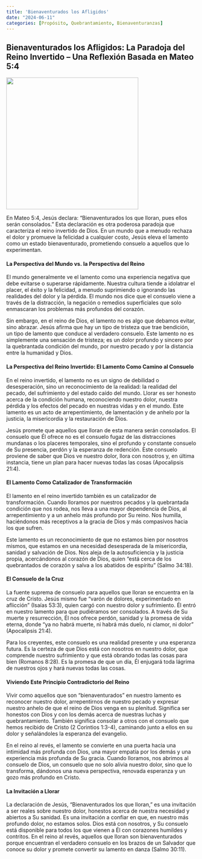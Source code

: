 ```yaml
---
title: 'Bienaventurados los Afligidos'
date: "2024-06-11"
categories: [Propósito, Quebrantamiento, Bienaventuranzas]
---
```


## Bienaventurados los Afligidos: La Paradoja del Reino Invertido – Una Reflexión Basada en Mateo 5:4

![](grieving.webp){fig-align="center" width="350"}

En Mateo 5:4, Jesús declara: “Bienaventurados los que lloran, pues ellos serán consolados.” Esta declaración es otra poderosa paradoja que caracteriza el reino invertido de Dios. En un mundo que a menudo rechaza el dolor y promueve la felicidad a cualquier costo, Jesús eleva el lamento como un estado bienaventurado, prometiendo consuelo a aquellos que lo experimentan.

#### La Perspectiva del Mundo vs. la Perspectiva del Reino

El mundo generalmente ve el lamento como una experiencia negativa que debe evitarse o superarse rápidamente. Nuestra cultura tiende a idolatrar el placer, el éxito y la felicidad, a menudo suprimiendo o ignorando las realidades del dolor y la pérdida. El mundo nos dice que el consuelo viene a través de la distracción, la negación o remedios superficiales que solo enmascaran los problemas más profundos del corazón.

Sin embargo, en el reino de Dios, el lamento no es algo que debamos evitar, sino abrazar. Jesús afirma que hay un tipo de tristeza que trae bendición, un tipo de lamento que conduce al verdadero consuelo. Este lamento no es simplemente una sensación de tristeza; es un dolor profundo y sincero por la quebrantada condición del mundo, por nuestro pecado y por la distancia entre la humanidad y Dios.

#### La Perspectiva del Reino Invertido: El Lamento Como Camino al Consuelo

En el reino invertido, el lamento no es un signo de debilidad o desesperación, sino un reconocimiento de la realidad: la realidad del pecado, del sufrimiento y del estado caído del mundo. Llorar es ser honesto acerca de la condición humana, reconociendo nuestro dolor, nuestra pérdida y los efectos del pecado en nuestras vidas y en el mundo. Este lamento es un acto de arrepentimiento, de lamentación y de anhelo por la justicia, la misericordia y la restauración de Dios.

Jesús promete que aquellos que lloran de esta manera serán consolados. El consuelo que Él ofrece no es el consuelo fugaz de las distracciones mundanas o los placeres temporales, sino el profundo y constante consuelo de Su presencia, perdón y la esperanza de redención. Este consuelo proviene de saber que Dios ve nuestro dolor, llora con nosotros y, en última instancia, tiene un plan para hacer nuevas todas las cosas (Apocalipsis 21:4).

#### El Lamento Como Catalizador de Transformación

El lamento en el reino invertido también es un catalizador de transformación. Cuando lloramos por nuestros pecados y la quebrantada condición que nos rodea, nos lleva a una mayor dependencia de Dios, al arrepentimiento y a un anhelo más profundo por Su reino. Nos humilla, haciéndonos más receptivos a la gracia de Dios y más compasivos hacia los que sufren.

Este lamento es un reconocimiento de que no estamos bien por nosotros mismos, que estamos en una necesidad desesperada de la misericordia, sanidad y salvación de Dios. Nos aleja de la autosuficiencia y la justicia propia, acercándonos al corazón de Dios, quien “está cerca de los quebrantados de corazón y salva a los abatidos de espíritu” (Salmo 34:18).

#### El Consuelo de la Cruz

La fuente suprema de consuelo para aquellos que lloran se encuentra en la cruz de Cristo. Jesús mismo fue “varón de dolores, experimentado en aflicción” (Isaías 53:3), quien cargó con nuestro dolor y sufrimiento. Él entró en nuestro lamento para que pudiéramos ser consolados. A través de Su muerte y resurrección, Él nos ofrece perdón, sanidad y la promesa de vida eterna, donde “ya no habrá muerte, ni habrá más duelo, ni clamor, ni dolor” (Apocalipsis 21:4).

Para los creyentes, este consuelo es una realidad presente y una esperanza futura. Es la certeza de que Dios está con nosotros en nuestro dolor, que comprende nuestro sufrimiento y que está obrando todas las cosas para bien (Romanos 8:28). Es la promesa de que un día, Él enjugará toda lágrima de nuestros ojos y hará nuevas todas las cosas.

#### Viviendo Este Principio Contradictorio del Reino

Vivir como aquellos que son “bienaventurados” en nuestro lamento es reconocer nuestro dolor, arrepentirnos de nuestro pecado y expresar nuestro anhelo de que el reino de Dios venga en su plenitud. Significa ser honestos con Dios y con los demás acerca de nuestras luchas y quebrantamiento. También significa consolar a otros con el consuelo que hemos recibido de Cristo (2 Corintios 1:3-4), caminando junto a ellos en su dolor y señalándoles la esperanza del evangelio.

En el reino al revés, el lamento se convierte en una puerta hacia una intimidad más profunda con Dios, una mayor empatía por los demás y una experiencia más profunda de Su gracia. Cuando lloramos, nos abrimos al consuelo de Dios, un consuelo que no solo alivia nuestro dolor, sino que lo transforma, dándonos una nueva perspectiva, renovada esperanza y un gozo más profundo en Cristo.

#### La Invitación a Llorar

La declaración de Jesús, “Bienaventurados los que lloran,” es una invitación a ser reales sobre nuestro dolor, honestos acerca de nuestra necesidad y abiertos a Su sanidad. Es una invitación a confiar en que, en nuestro más profundo dolor, no estamos solos. Dios está con nosotros, y Su consuelo está disponible para todos los que vienen a Él con corazones humildes y contritos. En el reino al revés, aquellos que lloran son bienaventurados porque encuentran el verdadero consuelo en los brazos de un Salvador que conoce su dolor y promete convertir su lamento en danza (Salmo 30:11).
